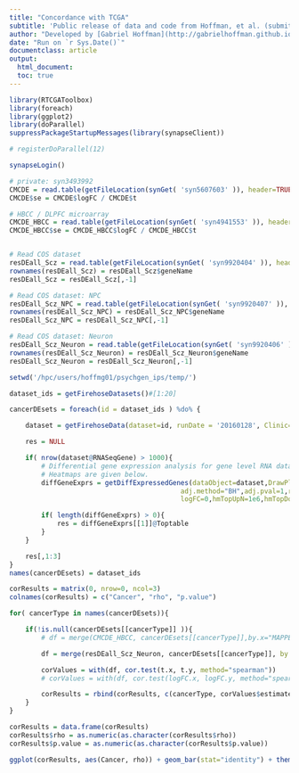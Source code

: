 ```yaml
---
title: "Concordance with TCGA"
subtitle: 'Public release of data and code from Hoffman, et al. (submitted)'
author: "Developed by [Gabriel Hoffman](http://gabrielhoffman.github.io/)"
date: "Run on `r Sys.Date()`"
documentclass: article
output: 
  html_document:
  toc: true
---
```



<!--- 
# run analysis
cd /media/sdb1/workspace/scripts/Brennand/COS/COS_public_release
rmarkdown::render("tcga_concordance.Rmd")
--->

```r
library(RTCGAToolbox)
library(foreach)
library(ggplot2)
library(doParallel)
suppressPackageStartupMessages(library(synapseClient))

# registerDoParallel(12)

synapseLogin()
```

```r
# private: syn3493992
CMCDE = read.table(getFileLocation(synGet( 'syn5607603' )), header=TRUE, stringsAsFactors=FALSE, sep='\t')
CMCDE$se = CMCDE$logFC / CMCDE$t

# HBCC / DLPFC microarray
CMCDE_HBCC = read.table(getFileLocation(synGet( 'syn4941553' )), header=TRUE, stringsAsFactors=FALSE, sep='\t')
CMCDE_HBCC$se = CMCDE_HBCC$logFC / CMCDE_HBCC$t


# Read COS dataset
resDEall_Scz = read.table(getFileLocation(synGet( 'syn9920404' )), header=TRUE, stringsAsFactors=FALSE, sep='\t')
rownames(resDEall_Scz) = resDEall_Scz$geneName
resDEall_Scz = resDEall_Scz[,-1]

# Read COS dataset: NPC
resDEall_Scz_NPC = read.table(getFileLocation(synGet( 'syn9920407' )), header=TRUE, stringsAsFactors=FALSE, sep='\t')
rownames(resDEall_Scz_NPC) = resDEall_Scz_NPC$geneName
resDEall_Scz_NPC = resDEall_Scz_NPC[,-1]

# Read COS dataset: Neuron
resDEall_Scz_Neuron = read.table(getFileLocation(synGet( 'syn9920406' )), header=TRUE, stringsAsFactors=FALSE, sep='\t')
rownames(resDEall_Scz_Neuron) = resDEall_Scz_Neuron$geneName
resDEall_Scz_Neuron = resDEall_Scz_Neuron[,-1]
```

```r
setwd('/hpc/users/hoffmg01/psychgen_ips/temp/')

dataset_ids = getFirehoseDatasets()#[1:20]

cancerDEsets = foreach(id = dataset_ids ) %do% {

	dataset = getFirehoseData(dataset=id, runDate = '20160128', Clinic=TRUE, RNAseq_Gene=TRUE)

	res = NULL

	if( nrow(dataset@RNASeqGene) > 1000){
		# Differential gene expression analysis for gene level RNA data.
		# Heatmaps are given below.
		diffGeneExprs = getDiffExpressedGenes(dataObject=dataset,DrawPlots=FALSE,
		                                   adj.method="BH",adj.pval=1,raw.pval=1,
		                                   logFC=0,hmTopUpN=1e6,hmTopDownN=1e6)

		if( length(diffGeneExprs) > 0){
			res = diffGeneExprs[[1]]@Toptable
		}
	}

	res[,1:3]
}
names(cancerDEsets) = dataset_ids
```

```r
corResults = matrix(0, nrow=0, ncol=3)
colnames(corResults) = c("Cancer", "rho", "p.value")

for( cancerType in names(cancerDEsets)){

	if(!is.null(cancerDEsets[[cancerType]] )){
		# df = merge(CMCDE_HBCC, cancerDEsets[[cancerType]],by.x="MAPPED_genes", by.y="row.names") 

		df = merge(resDEall_Scz_Neuron, cancerDEsets[[cancerType]], by.x = "gene", by="row.names")  

		corValues = with(df, cor.test(t.x, t.y, method="spearman")) 
		# corValues = with(df, cor.test(logFC.x, logFC.y, method="spearman"))

		corResults = rbind(corResults, c(cancerType, corValues$estimate, corValues$p.value))
	}
}

corResults = data.frame(corResults)
corResults$rho = as.numeric(as.character(corResults$rho))
corResults$p.value = as.numeric(as.character(corResults$p.value))
```

```r
ggplot(corResults, aes(Cancer, rho)) + geom_bar(stat="identity") + theme_bw() + coord_flip()
```